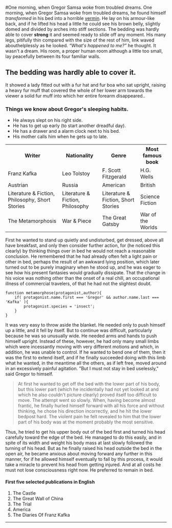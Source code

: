 #One morning, when Gregor Samsa woke from troubled dreams.
One morning, when Gregor Samsa woke from troubled dreams, he found himself _transformed_ in his bed into a horrible [vermin](http://en.wikipedia.org/wiki/Vermin "Wikipedia Vermin"). He lay on his armour-like back, and if he lifted his head a little he could see his brown belly, slightly domed and divided by arches into stiff sections. The bedding was hardly able to cover **strong** it and seemed ready to slide off any moment. His many legs, pitifully thin compared with the size of the rest of him, link waved abouthelplessly as he looked. <cite>“What's happened to me?”</cite> he thought. It wasn't a dream. His room, a proper human room although a little too small, lay peacefully between its four familiar walls.</p>

## The bedding was hardly able to cover it.

It showed a lady fitted out with a fur hat and fur boa who sat upright, raising a heavy fur muff that covered the whole of her lower arm towards the viewer a solid fur muff into which her entire forearm disappeared..

### Things we know about Gregor's sleeping habits.

- He always slept on his right side.
- He has to get up early (to start another dreadful day).
- He has a drawer and a alarm clock next to his bed.
- His mother calls him when he gets up to late.

<table class="data">
  <tr>
    <th>Writer</th>
    <th>Nationality</th>
    <th>Genre</th>
    <th>Most famous book</th>
  </tr>
  <tr>
    <td>Franz Kafka</td>
    <td>Leo Tolstoy</td>
    <td>F. Scott Fitzgerald</td>
    <td>H.G. Wells</td>
  </tr>
  <tr>
    <td>Austrian</td>
    <td>Russia</td>
    <td>American</td>
    <td>British</td>
  </tr>
  <tr>
    <td>Literature & Fiction, Philosophy, Short Stories</td>
    <td>Literature & Fiction, Philosophy</td>
    <td>Literature & Fiction, Short Stories</td>
    <td>Science Fiction</td>
  </tr>
  <tr>
    <td>The Metamorphosis</td>
    <td>War & Piece</td>
    <td>The Great Gatsby</td>
    <td>War of the Worlds</td>
  </tr>
</table>

First he wanted to stand up quietly and undisturbed, get dressed, above all have breakfast, and only then consider further action, for (he noticed this clearly) by thinking things over in bed he would not reach a reasonable conclusion. He remembered that he had already often felt a light pain or other in bed, perhaps the result of an awkward lying position, which later turned out to be purely imaginary when he stood up, and he was eager to see how his present fantasies would gradually dissipate. That the change in his voice was nothing other than the onset of a real chill, an occupational illness of commercial travelers, of that he had not the slightest doubt.

    function metamorphose(protagonist,author){
        if( protagonist.name.first === 'Gregor' && author.name.last === 'Kafka' ){
            protagonist.species = 'insect';
        }
    }

It was very easy to throw aside the blanket. He needed only to push himself up a little, and it fell by itself. But to continue was difficult, particularly because he was so unusually wide. He needed arms and hands to push himself upright. Instead of these, however, he had only many small limbs which were incessantly moving with very different motions and which, in addition, he was unable to control. If he wanted to bend one of them, then it was the first to extend itself, and if he finally succeeded doing with this limb what he wanted, in the meantime all the others, as if left free, moved around in an excessively painful agitation. "But I must not stay in bed uselessly," said Gregor to himself.

> At first he wanted to get off the bed with the lower part of his body, but this lower part (which he incidentally had not yet looked at and which he also couldn't picture clearly) proved itself too difficult to move. The attempt went so slowly. When, having become almost frantic, he finally hurled himself forward with all his force and without thinking, he chose his direction incorrectly, and he hit the lower bedpost hard. The violent pain he felt revealed to him that the lower part of his body was at the moment probably the most sensitive.

Thus, he tried to get his upper body out of the bed first and turned his head carefully toward the edge of the bed. He managed to do this easily, and in spite of its width and weight his body mass at last slowly followed the turning of his head. But as he finally raised his head outside the bed in the open air, he became anxious about moving forward any further in this manner, for if he allowed himself eventually to fall by this process, it would take a miracle to prevent his head from getting injured. And at all costs he must not lose consciousness right now. He preferred to remain in bed.

#### First five selected publications in English

1. The Castle
2. The Great Wall of China
3. The Trial
4. America
5. The Diaries Of Franz Kafka

---
